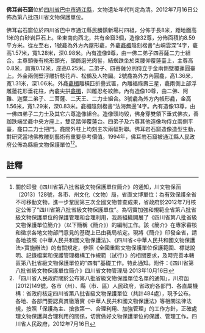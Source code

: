 {{msg:四川省文物保護單位
|名稱 = 佛耳岩石窟
|編號 = 350
|圖片 = 
|級別 = S8
|分類 = 
|時代 = [[清代|清代]]
|地点 = [[四川省|四川省]][[巴中市|巴中市]][[通江縣|通江縣]]
|坐標 =
|登錄 = 2012年7月16日
}}
'''佛耳岩石窟'''位於[[四川省|四川省]][[巴中市|巴中市]][[通江縣|通江縣]]，文物遺址年代判定為清。2012年7月16日公佈為第八批四川省文物保護單位。

佛耳岩石窟位於四川省巴中市通江縣民勝鎮新場村四組，分佈于長8米，距地面高1米的白砂岩巨石上。坐東南向西北，共有金窟3個，造像32尊，分佈面積約8.59平方米。從左至右，1號龕為外方內屋形龕，外龕[[龕楣|龕楣]]陰刻楷書“古峒雲深”4字，龕高1.57米，寬1.28米，深0.98米。內有造像9尊，由一佛二弟子四菩薩二力士組合。主尊頭後有桃形頭光，頭飾磨光肉髻，結蜘跌坐於束腰仰覆蓮臺上，主尊高0.8米，肩寬0.12米，座高0.25米。二弟子、四菩薩分別侍立于金兩側壁覆蓮圓臺上。外金兩側壁浮雕折枝花卉、松鶴及人物圖。2號龕為外方內圓龕，高1.36米，寬1.31米，深1.06米。外龕[[龕楣|龕楣]]雕橫匹折疊式匾，內雕福祿壽三星，龕兩側上部浮雕蓮花形垂花柱，內龕尖拱[[龕楣|龕楣]]，凹雕忍冬紋飾。內有造像10尊，由二佛、阿難、迦葉二弟子、二菩薩、二天王、二力士組合。3號龕為外方內帳形龕，金高1.56米，寬1.29米，深0.83米。龕楣陰刻楷書“法海無邊”4字。內有造像13尊，由一佛四弟子二力士及其它六尊造像組合。造像頭均毀，佛身穿雙領下垂式佛衣，善跏跌端坐龕中央方座上，雙足踏仰覆蓮台。四弟子及六尊其他造像均侍立兩側平臺，龕口二力士把門。龕間外柱上均刻主次兩幅對聯。佛耳岩石窟造像造型生動，對研究當地佛教雕刻藝術有重要參考價值。1994年，佛耳岩石窟被通江縣人民政府公佈為縣級文物保護單位<ref>關於印發《四川省第八批省級文物保護單位簡介》的通知，川文物保函〔2013〕128號，各市、州文化（文物）局，省直文博單位：為有效保護全省不可移動文物，進一步鞏固第三次全國文物普查成果，省政府於2012年7月核定公佈了“四川省第八批省級文物保護單位”。為切實加強和規範全省第八批省級文物保護單位的保護管理和合理利用，我局組織開展了《四川省第八批省級文物保護單位簡介》（以下簡稱《簡介》）的編制工作。該《簡介》在專家審核和徵求各地文物部門意見的基礎上已由我局核定。現將《簡介》印發全省，請各地按照《中華人民共和國文物保護法》、《四川省<中華人民共和國文物保護法>實施辦法》的有關規定，參照《全國重點文物保護單位保護範圍、標誌說明、記錄檔案和保護管理機構工作規範（試行）》的相關要求，及時完善本轄區第八批省級文物保護單位的“四有”基礎工作。特此通知。附件：《四川省第八批省級文物保護單位簡介》四川省文物管理局  2013年10月16日</ref><ref>「四川省人民政府關於公布第八批省級文物保護單位名單的通知」，川府函[2012]149號，各市（州）、縣（市、區）人民政府，省政府各部門、各直屬機構：省政府核定四川省第八批省級文物保護單位（共計484處），現予公布。各地、各部門要認真貫徹落實《中華人民共和國文物保護法》等相關法律法規，按照「保護為主、搶救第一、合理利用、加強管理」的工作方針，正確處理文物保護與合理利用的關係，切實做好文物保護單位的保護、管理工作。四川省人民政府，2012年7月16日</ref>。

==註釋==
{{reflist}}